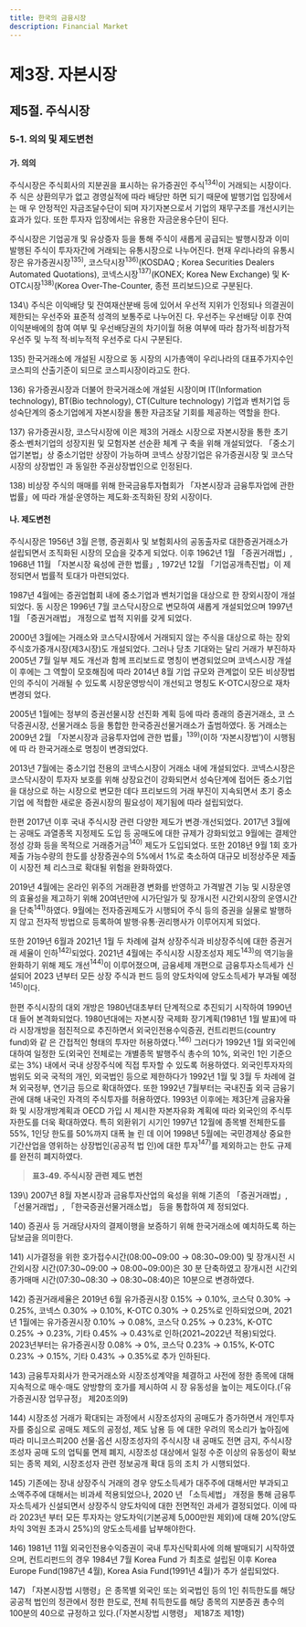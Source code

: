 ```yaml
---
title: 한국의 금융시장
description: Financial Market
---
```


# 제3장. 자본시장

## 제5절. 주식시장

### 5-1. 의의 및 제도변천

#### 가. 의의

주식시장은 주식회사의 지분권을 표시하는 유가증권인 주식$^{134)}$이 거래되는 시장이다. 주
식은 상환의무가 없고 경영실적에 따라 배당만 하면 되기 때문에 발행기업 입장에서는 매
우 안정적인 자금조달수단이 되며 자기자본으로서 기업의 재무구조를 개선시키는 효과가
있다. 또한 투자자 입장에서는 유용한 자금운용수단이 된다.

주식시장은 기업공개 및 유상증자 등을 통해 주식이 새롭게 공급되는 발행시장과 이미
발행된 주식이 투자자간에 거래되는 유통시장으로 나누어진다. 현재 우리나라의 유통시
장은 유가증권시장$^{135)}$, 코스닥시장$^{136)}$(KOSDAQ ; Korea Securities Dealers Automated
Quotations), 코넥스시장$^{137)}$(KONEX; Korea New Exchange) 및 K-OTC시장$^{138)}$(Korea
Over-The-Counter, 종전 프리보드)으로 구분된다.

<GComment>
134\) 주식은 이익배당 및 잔여재산분배 등에 있어서 우선적 지위가 인정되나 의결권이 제한되는 우선주와 표준적 성격의 보통주로 나누어진
다. 우선주는 우선배당 이후 잔여이익분배에의 참여 여부 및 우선배당권의 차기이월 허용 여부에 따라 참가적·비참가적 우선주 및 누적
적·비누적적 우선주로 다시 구분된다.

135\) 한국거래소에 개설된 시장으로 동 시장의 시가총액이 우리나라의 대표주가지수인 코스피의 산출기준이 되므로 코스피시장이라고도 한다.

136\) 유가증권시장과 더불어 한국거래소에 개설된 시장이며 IT(Information technology), BT(Bio technology), CT(Culture technology)
기업과 벤처기업 등 성숙단계의 중소기업에게 자본시장을 통한 자금조달 기회를 제공하는 역할을 한다.

137\) 유가증권시장, 코스닥시장에 이은 제3의 거래소 시장으로 자본시장을 통한 초기 중소·벤처기업의 성장지원 및 모험자본 선순환 체계 구
축을 위해 개설되었다. 「중소기업기본법」상 중소기업만 상장이 가능하며 코넥스 상장기업은 유가증권시장 및 코스닥시장의 상장법인
과 동일한 주권상장법인으로 인정된다.

138\) 비상장 주식의 매매를 위해 한국금융투자협회가 「자본시장과 금융투자업에 관한 법률」에 따라 개설·운영하는 제도화·조직화된 장외
시장이다.
</GComment>


#### 나. 제도변천

주식시장은 1956년 3월 은행, 증권회사 및 보험회사의 공동출자로 대한증권거래소가 설립되면서 조직화된 시장의 모습을 갖추게 되었다. 이후 1962년 1월 「증권거래법」, 1968년
11월 「자본시장 육성에 관한 법률」, 1972년 12월 「기업공개촉진법」이 제정되면서 법률적
토대가 마련되었다.

1987년 4월에는 증권업협회 내에 중소기업과 벤처기업을 대상으로 한 장외시장이 개설
되었다. 동 시장은 1996년 7월 코스닥시장으로 변모하여 새롭게 개설되었으며 1997년 1월
「증권거래법」 개정으로 법적 지위를 갖게 되었다.

2000년 3월에는 거래소와 코스닥시장에서 거래되지 않는 주식을 대상으로 하는 장외
주식호가중개시장(제3시장)도 개설되었다. 그러나 당초 기대와는 달리 거래가 부진하자
2005년 7월 일부 제도 개선과 함께 프리보드로 명칭이 변경되었으며 코넥스시장 개설 이
후에는 그 역할이 모호해짐에 따라 2014년 8월 기업 규모와 관계없이 모든 비상장법인의
주식이 거래될 수 있도록 시장운영방식이 개선되고 명칭도 K-OTC시장으로 재차 변경되
었다.

2005년 1월에는 정부의 증권선물시장 선진화 계획 등에 따라 종래의 증권거래소, 코
스닥증권시장, 선물거래소 등을 통합한 한국증권선물거래소가 출범하였다. 동 거래소는
2009년 2월 「자본시장과 금융투자업에 관한 법률」$^{139)}$(이하 ‘자본시장법’)이 시행됨에 따
라 한국거래소로 명칭이 변경되었다.

2013년 7월에는 중소기업 전용의 코넥스시장이 거래소 내에 개설되었다. 코넥스시장은
코스닥시장이 투자자 보호를 위해 상장요건이 강화되면서 성숙단계에 접어든 중소기업을
대상으로 하는 시장으로 변모한 데다 프리보드의 거래 부진이 지속되면서 초기 중소기업
에 적합한 새로운 증권시장의 필요성이 제기됨에 따라 설립되었다.

한편 2017년 이후 국내 주식시장 관련 다양한 제도가 변경·개선되었다. 2017년 3월에는
공매도 과열종목 지정제도 도입 등 공매도에 대한 규제가 강화되었고 9월에는 결제안정성
강화 등을 목적으로 거래증거금$^{140)}$ 제도가 도입되었다. 또한 2018년 9월 1회 호가제출 가능수량의 한도를 상장증권수의 5%에서 1%로 축소하여 대규모 비정상주문 제출이 시장전
체 리스크로 확대될 위험을 완화하였다.

2019년 4월에는 온라인 위주의 거래환경 변화를 반영하고 가격발견 기능 및 시장운영의
효율성을 제고하기 위해 20여년만에 시가단일가 및 장개시전 시간외시장의 운영시간을
단축$^{141)}$하였다. 9월에는 전자증권제도가 시행되어 주식 등의 증권을 실물로 발행하지 않고
전자적 방법으로 등록하여 발행·유통·권리행사가 이루어지게 되었다.

또한 2019년 6월과 2021년 1월 두 차례에 걸쳐 상장주식과 비상장주식에 대한 증권거래
세율이 인하$^{142)}$되었다. 2021년 4월에는 주식시장 시장조성자 제도$^{143)}$의 역기능을 완화하기
위해 제도 개선$^{144)}$이 이루어졌으며, 금융세제 개편으로 금융투자소득세가 신설되어 2023
년부터 모든 상장 주식과 펀드 등의 양도차익에 양도소득세가 부과될 예정$^{145)}$이다.

한편 주식시장의 대외 개방은 1980년대초부터 단계적으로 추진되기 시작하여 1990년
대 들어 본격화되었다. 1980년대에는 자본시장 국제화 장기계획(1981년 1월 발표)에 따라
시장개방을 점진적으로 추진하면서 외국인전용수익증권, 컨트리펀드(country fund)와 같
은 간접적인 형태의 투자만 허용하였다.$^{146)}$ 그러다가 1992년 1월 외국인에 대하여 일정한
도(외국인 전체로는 개별종목 발행주식 총수의 10%, 외국인 1인 기준으로는 3%) 내에서
국내 상장주식에 직접 투자할 수 있도록 허용하였다. 외국인투자자의 범위도 외국 국적의
개인, 외국법인 등으로 제한하다가 1992년 1월 및 3월 두 차례에 걸쳐 외국정부, 연기금 등으로 확대하였다. 또한 1992년 7월부터는 국내진출 외국 금융기관에 대해 내국인 자격의
주식투자를 허용하였다. 1993년 이후에는 제3단계 금융자율화 및 시장개방계획과 OECD
가입 시 제시한 자본자유화 계획에 따라 외국인의 주식투자한도를 더욱 확대하였다. 특히
외환위기 시기인 1997년 12월에 종목별 전체한도를 55%, 1인당 한도를 50%까지 대폭 늘
린 데 이어 1998년 5월에는 국민경제상 중요한 기간산업을 영위하는 상장법인(공공적 법
인)에 대한 투자$^{147)}$를 제외하고는 한도 규제를 완전히 폐지하였다.

> __표3-49. 주식시장 관련 제도 변천__


<GComment>
139\) 2007년 8월 자본시장과 금융투자산업의 육성을 위해 기존의 「증권거래법」, 「선물거래법」, 「한국증권선물거래소법」 등을 통합하여 제
정되었다.

140\) 증권사 등 거래당사자의 결제이행을 보증하기 위해 한국거래소에 예치하도록 하는 담보금을 의미한다.

141\) 시가결정을 위한 호가접수시간(08:00\~09:00 → 08:30\~09:00) 및 장개시전 시간외시장 시간(07:30~09:00 → 08:00~09:00)은 30
분 단축하였고 장개시전 시간외종가매매 시간(07:30\~08:30 → 08:30\~08:40)은 10분으로 변경하였다.

142\) 증권거래세율은 2019년 6월 유가증권시장 0.15% → 0.10%, 코스닥 0.30% → 0.25%, 코넥스 0.30% → 0.10%, K-OTC 0.30%
→ 0.25%로 인하되었으며, 2021년 1월에는 유가증권시장 0.10% → 0.08%, 코스닥 0.25% → 0.23%, K-OTC 0.25% → 0.23%,
기타 0.45% → 0.43%로 인하(2021\~2022년 적용)되었다. 2023년부터는 유가증권시장 0.08% → 0%, 코스닥 0.23% → 0.15%,
K-OTC 0.23% → 0.15%, 기타 0.43% → 0.35%로 추가 인하된다.

143\) 금융투자회사가 한국거래소와 시장조성계약을 체결하고 사전에 정한 종목에 대해 지속적으로 매수·매도 양방향의 호가를 제시하여 시
장 유동성을 높이는 제도이다.(「유가증권시장 업무규정」 제20조의9)

144\) 시장조성 거래가 확대되는 과정에서 시장조성자의 공매도가 증가하면서 개인투자자를 중심으로 공매도 제도의 공정성, 제도 남용 등
에 대한 우려의 목소리가 높아짐에 따라 미니코스피200 선물·옵션 시장조성자의 주식시장 내 공매도 전면 금지, 주식시장조성자 공매
도의 업틱룰 면제 폐지, 시장조성 대상에서 일정 수준 이상의 유동성이 확보되는 종목 제외, 시장조성자 관련 정보공개 확대 등의 조치
가 시행되었다.

145\) 기존에는 장내 상장주식 거래의 경우 양도소득세가 대주주에 대해서만 부과되고 소액주주에 대해서는 비과세 적용되었으나, 2020
년 「소득세법」 개정을 통해 금융투자소득세가 신설되면서 상장주식 양도차익에 대한 전면적인 과세가 결정되었다. 이에 따라 2023년
부터 모든 투자자는 양도차익(기본공제 5,000만원 제외)에 대해 20%(양도차익 3억원 초과시 25%)의 양도소득세를 납부해야한다.

146\) 1981년 11월 외국인전용수익증권이 국내 투자신탁회사에 의해 발매되기 시작하였으며, 컨트리펀드의 경우 1984년 7월 Korea Fund
가 최초로 설립된 이후 Korea Europe Fund(1987년 4월), Korea Asia Fund(1991년 4월)가 추가 설립되었다.

147\) 「자본시장법 시행령」은 종목별 외국인 또는 외국법인 등의 1인 취득한도를 해당 공공적 법인의 정관에서 정한 한도로, 전체 취득한도를
해당 종목의 지분증권 총수의 100분의 40으로 규정하고 있다.(「자본시장법 시행령」 제187조 제1항)
</GComment>
